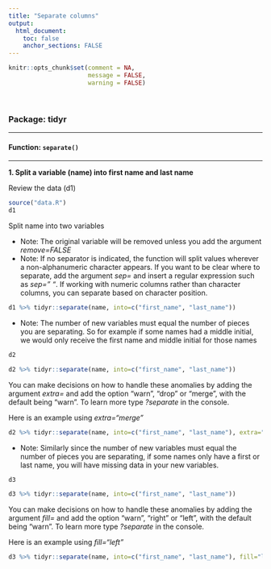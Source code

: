 ```yaml
---
title: "Separate columns"
output: 
  html_document:
    toc: false
    anchor_sections: FALSE
---
```


```r
knitr::opts_chunk$set(comment = NA,
                      message = FALSE,
                      warning = FALSE)
```

<br>

### Package: tidyr

---

#### Function: `separate()`

---

**1\. Split a variable (name) into first name and last name**

Review the data (d1)

```r

source("data.R")
d1

```

Split name into two variables

* Note: The original variable will be removed unless you add the argument *remove=FALSE*
* Note: If no separator is indicated, the function will split values wherever a non-alphanumeric character appears. If you want to be clear where to separate, add the argument *sep=* and insert a regular expression such as *sep=" "*. If working with numeric columns rather than character columns, you can separate based on character position.

```r

d1 %>% tidyr::separate(name, into=c("first_name", "last_name"))

```

* Note: The number of new variables must equal the number of pieces you are separating. So for example if some names had a middle initial, we would only receive the first name and middle initial for those names

```r
d2

```

```r

d2 %>% tidyr::separate(name, into=c("first_name", "last_name"))

```

You can make decisions on how to handle these anomalies by adding the argument *extra=* and add the option "warn", "drop" or "merge", with the default being "warn". To learn more type *?separate* in the console.

Here is an example using *extra="merge"*

```r

d2 %>% tidyr::separate(name, into=c("first_name", "last_name"), extra="merge")

```

* Note: Similarly since the number of new variables must equal the number of pieces you are separating, if some names only have a first or last name, you will have missing data in your new variables.

```r

d3

```

```r

d3 %>% tidyr::separate(name, into=c("first_name", "last_name"))

```

You can make decisions on how to handle these anomalies by adding the argument *fill=* and add the option "warn", "right" or "left", with the default being "warn". To learn more type *?separate* in the console.

Here is an example using *fill="left"*

```r

d3 %>% tidyr::separate(name, into=c("first_name", "last_name"), fill="left")

```

